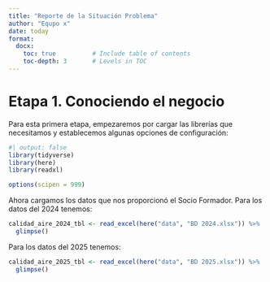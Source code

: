 ---
title: "Reporte de la Situación Problema"
author: "Equpo x"
date: today
format:
  docx:
    toc: true          # Include table of contents
    toc-depth: 3       # Levels in TOC
---

# Etapa 1. Conociendo el negocio

Para esta primera etapa, empezaremos por cargar las librerías que necesitamos y establecemos algunas opciones de configuración:
```{r}
#| output: false
library(tidyverse)
library(here)
library(readxl)

options(scipen = 999)
```
Ahora cargamos los datos que nos proporcionó el Socio Formador. Para los datos del 2024 tenemos:
```{r}
calidad_aire_2024_tbl <- read_excel(here("data", "BD 2024.xlsx")) %>%
  glimpse()
```
Para los datos del 2025 tenemos:
```{r}
calidad_aire_2025_tbl <- read_excel(here("data", "BD 2025.xlsx")) %>%
  glimpse()
```


